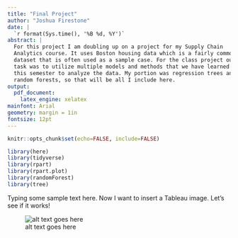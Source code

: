 ```yaml
---
title: "Final Project"
author: "Joshua Firestone"
date: |
  `r format(Sys.time(), '%B %d, %Y')`
abstract: |
  For this project I am doubling up on a project for my Supply Chain
  Analytics course. It uses Boston housing data which is a fairly common
  dataset that is often used as a sample case. For the class project our
  task was to utilize multiple models and methods that we have learned
  this semester to analyze the data. My portion was regression trees and
  random forests, so that will be all I include here. 
output: 
  pdf_document:
    latex_engine: xelatex
mainfont: Arial
geometry: margin = 1in              
fontsize: 12pt 
---
```


```r
knitr::opts_chunk$set(echo=FALSE, include=FALSE)
```

```r
library(here)
library(tidyverse)
library(rpart)
library(rpart.plot)
library(randomForest)
library(tree)
```

Typing some sample text here. Now I want to insert a Tableau image. Let's see if it works! 

![alt text goes here](/Users/pbasu/Desktop/PS811-Final-Project/images/tableau-test-02.png) 